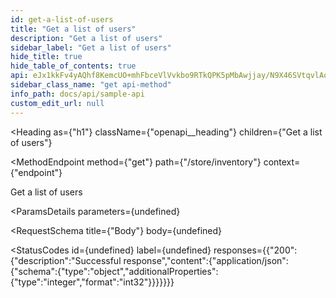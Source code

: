 ```yaml
---
id: get-a-list-of-users
title: "Get a list of users"
description: "Get a list of users"
sidebar_label: "Get a list of users"
hide_title: true
hide_table_of_contents: true
api: eJx1kkFv4yAQhf8KemcUO+mhFbceVlVvkbo9RTkQPK5pMbAwjjay/N9X46SVtqvlAoI3zHsfzChUc4qVKsyMXdvK1FF1xWf2KcLgZXKOau2noD7F0HApMkUWuc05eGdF3rxXqZlR3UCjlRVfMsEgnd7JMTRs13mR2rAvKVNhf+190/nI9EYFGn0qo+Xr1t0Oyzr0N3NPxMqq4Cur1KupUqnQGImH1MHgjaRltjzAoKmcCjU+nilyKhdoVCpnKTGHGVMJMBiYs2ma7e5+027azdY8tA9tY7NvzndYjho+9mn16zmI4Rc75kDqcf+M7+Ye98+qS24aKfKKR/WpKB5I3YpySTcq4uJatJW+WDRyqjzalWa0I/037F89vzgy/eYmB+uj3LVmm28gDlhBQLJ8ojhqDKmyHM7zyVZ6LWFZZPvXROUCczhqnG3x9iSpD8dFYyDbUVnZfdBF8jpHeU1jwyQm/vkZAvDrcZ5+/MSy/AE8xtm8
sidebar_class_name: "get api-method"
info_path: docs/api/sample-api
custom_edit_url: null
---
```



<Heading
  as={"h1"}
  className={"openapi__heading"}
  children={"Get a list of users"}
>
</Heading>

<MethodEndpoint
  method={"get"}
  path={"/store/inventory"}
  context={"endpoint"}
>
  
</MethodEndpoint>



Get a list of users

<ParamsDetails
  parameters={undefined}
>
  
</ParamsDetails>

<RequestSchema
  title={"Body"}
  body={undefined}
>
  
</RequestSchema>

<StatusCodes
  id={undefined}
  label={undefined}
  responses={{"200":{"description":"Successful response","content":{"application/json":{"schema":{"type":"object","additionalProperties":{"type":"integer","format":"int32"}}}}}}}
>
  
</StatusCodes>


      